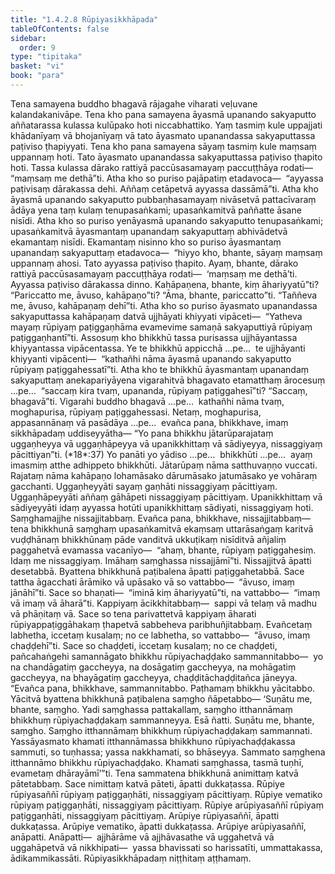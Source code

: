 ```yaml
---
title: "1.4.2.8 Rūpiyasikkhāpada"
tableOfContents: false
sidebar:
  order: 9
type: "tipitaka"
basket: "vi"
book: "para"
---
```



<DynamicBreadcrumb />

<Division number="582" book="para">

<Paragraph number="2203" book="para">
Tena samayena buddho bhagavā rājagahe viharati veḷuvane kalandakanivāpe. Tena kho pana samayena āyasmā upanando sakyaputto aññatarassa kulassa kulūpako hoti niccabhattiko. Yaṃ tasmiṃ kule uppajjati khādanīyaṃ vā bhojanīyaṃ vā tato āyasmato upanandassa sakyaputtassa paṭiviso ṭhapiyyati. Tena kho pana samayena sāyaṃ tasmiṃ kule maṃsaṃ uppannaṃ hoti. Tato āyasmato upanandassa sakyaputtassa paṭiviso ṭhapito hoti. Tassa kulassa dārako rattiyā paccūsasamayaṃ paccuṭṭhāya rodati—  “maṃsaṃ me dethā”ti. Atha kho so puriso pajāpatiṃ etadavoca—  “ayyassa paṭivisaṃ dārakassa dehi. Aññaṃ cetāpetvā ayyassa dassāmā”ti.
</Paragraph>

<Paragraph number="2204" book="para">
Atha kho āyasmā upanando sakyaputto pubbaṇhasamayaṃ nivāsetvā pattacīvaraṃ ādāya yena taṃ kulaṃ tenupasaṅkami; upasaṅkamitvā paññatte āsane nisīdi. Atha kho so puriso yenāyasmā upanando sakyaputto tenupasaṅkami; upasaṅkamitvā āyasmantaṃ upanandaṃ sakyaputtaṃ abhivādetvā ekamantaṃ nisīdi. Ekamantaṃ nisinno kho so puriso āyasmantaṃ upanandaṃ sakyaputtaṃ etadavoca—  “hiyyo kho, bhante, sāyaṃ maṃsaṃ uppannaṃ ahosi. Tato ayyassa paṭiviso ṭhapito. Ayaṃ, bhante, dārako rattiyā paccūsasamayaṃ paccuṭṭhāya rodati—  ‘maṃsaṃ me dethā’ti. Ayyassa paṭiviso dārakassa dinno. Kahāpaṇena, bhante, kiṃ āhariyyatū”ti? “Pariccatto me, āvuso, kahāpaṇo”ti? “Āma, bhante, pariccatto”ti. “Taññeva me, āvuso, kahāpaṇaṃ dehī”ti.
</Paragraph>

<Paragraph number="2205" book="para">
Atha kho so puriso āyasmato upanandassa sakyaputtassa kahāpaṇaṃ datvā ujjhāyati khiyyati vipāceti—  “Yatheva mayaṃ rūpiyaṃ paṭiggaṇhāma evamevime samaṇā sakyaputtiyā rūpiyaṃ paṭiggaṇhantī”ti. Assosuṃ kho bhikkhū tassa purisassa ujjhāyantassa khiyyantassa vipācentassa. Ye te bhikkhū appicchā …pe…  te ujjhāyanti khiyyanti vipācenti—  “kathañhi nāma āyasmā upanando sakyaputto rūpiyaṃ paṭiggahessatī”ti.
</Paragraph>

<Paragraph number="2206" book="para">
Atha kho te bhikkhū āyasmantaṃ upanandaṃ sakyaputtaṃ anekapariyāyena vigarahitvā bhagavato etamatthaṃ ārocesuṃ …pe…  “saccaṃ kira tvaṃ, upananda, rūpiyaṃ paṭiggahesī”ti? “Saccaṃ, bhagavā”ti. Vigarahi buddho bhagavā …pe…  kathañhi nāma tvaṃ, moghapurisa, rūpiyaṃ paṭiggahessasi. Netaṃ, moghapurisa, appasannānaṃ vā pasādāya …pe…  evañca pana, bhikkhave, imaṃ sikkhāpadaṃ uddiseyyātha—
</Paragraph>

</Division>
<Division number="583" book="para">

<Paragraph number="2207" book="para">
<Emphasis>“Yo pana bhikkhu jātarūparajataṃ uggaṇheyya vā uggaṇhāpeyya vā upanikkhittaṃ vā sādiyeyya, nissaggiyaṃ pācittiyan”</Emphasis>ti. (*18*:<Emphasis>37</Emphasis>)
</Paragraph>

</Division>
<Division number="584" book="para">

<Paragraph number="2208" book="para">
<Emphasis>Yo panā</Emphasis>ti yo yādiso …pe…  <Emphasis>bhikkhū</Emphasis>ti …pe…  ayaṃ imasmiṃ atthe adhippeto bhikkhūti.
</Paragraph>

<Paragraph number="2209" book="para">
<Emphasis>Jātarūpaṃ</Emphasis> nāma satthuvaṇṇo vuccati.
</Paragraph>

<Paragraph number="2210" book="para">
<Emphasis>Rajataṃ</Emphasis> nāma kahāpaṇo lohamāsako dārumāsako jatumāsako ye vohāraṃ gacchanti.
</Paragraph>

<Paragraph number="2211" book="para">
<Emphasis>Uggaṇheyyā</Emphasis>ti sayaṃ gaṇhāti nissaggiyaṃ pācittiyaṃ.
</Paragraph>

<Paragraph number="2212" book="para">
<Emphasis>Uggaṇhāpeyyā</Emphasis>ti aññaṃ gāhāpeti nissaggiyaṃ pācittiyaṃ.
</Paragraph>

<Paragraph number="2213" book="para">
<Emphasis>Upanikkhittaṃ vā sādiyeyyā</Emphasis>ti idaṃ ayyassa hotūti upanikkhittaṃ sādiyati, nissaggiyaṃ hoti. Saṃghamajjhe nissajjitabbaṃ. Evañca pana, bhikkhave, nissajjitabbaṃ—  tena bhikkhunā saṃghaṃ upasaṅkamitvā ekaṃsaṃ uttarāsaṅgaṃ karitvā vuḍḍhānaṃ bhikkhūnaṃ pāde vanditvā ukkuṭikaṃ nisīditvā añjaliṃ paggahetvā evamassa vacanīyo—  “ahaṃ, bhante, rūpiyaṃ paṭiggahesiṃ. Idaṃ me nissaggiyaṃ. Imāhaṃ saṃghassa nissajjāmī”ti. Nissajjitvā āpatti desetabbā. Byattena bhikkhunā paṭibalena āpatti paṭiggahetabbā. Sace tattha āgacchati ārāmiko vā upāsako vā so vattabbo—  “āvuso, imaṃ jānāhī”ti. Sace so bhaṇati—  “iminā kiṃ āhariyyatū”ti, na vattabbo—  “imaṃ vā imaṃ vā āharā”ti. Kappiyaṃ ācikkhitabbaṃ—  sappi vā telaṃ vā madhu vā phāṇitaṃ vā. Sace so tena parivattetvā kappiyaṃ āharati rūpiyappaṭiggāhakaṃ ṭhapetvā sabbeheva paribhuñjitabbaṃ. Evañcetaṃ labhetha, iccetaṃ kusalaṃ; no ce labhetha, so vattabbo—  “āvuso, imaṃ chaḍḍehī”ti. Sace so chaḍḍeti, iccetaṃ kusalaṃ; no ce chaḍḍeti, pañcahaṅgehi samannāgato bhikkhu rūpiyachaḍḍako sammannitabbo—  yo na chandāgatiṃ gaccheyya, na dosāgatiṃ gaccheyya, na mohāgatiṃ gaccheyya, na bhayāgatiṃ gaccheyya, chaḍḍitāchaḍḍitañca jāneyya. “Evañca pana, bhikkhave, sammannitabbo. Paṭhamaṃ bhikkhu yācitabbo. Yācitvā byattena bhikkhunā paṭibalena saṃgho ñāpetabbo—
</Paragraph>

</Division>
<Division number="585" book="para">

<Paragraph number="2214" book="para">
‘Suṇātu me, bhante, saṃgho. Yadi saṃghassa pattakallaṃ, saṃgho itthannāmaṃ bhikkhuṃ rūpiyachaḍḍakaṃ sammanneyya. Esā ñatti.
</Paragraph>

<Paragraph number="2215" book="para">
Suṇātu me, bhante, saṃgho. Saṃgho itthannāmaṃ bhikkhuṃ rūpiyachaḍḍakaṃ sammannati. Yassāyasmato khamati itthannāmassa bhikkhuno rūpiyachaḍḍakassa sammuti, so tuṇhassa; yassa nakkhamati, so bhāseyya.
</Paragraph>

<Paragraph number="2216" book="para">
Sammato saṃghena itthannāmo bhikkhu rūpiyachaḍḍako. Khamati saṃghassa, tasmā tuṇhī, evametaṃ dhārayāmī’”ti.
</Paragraph>

<Paragraph number="2217" book="para">
Tena sammatena bhikkhunā animittaṃ katvā pātetabbaṃ. Sace nimittaṃ katvā pāteti, āpatti dukkaṭassa.
</Paragraph>

</Division>
<Division number="586" book="para">

<Paragraph number="2218" book="para">
Rūpiye rūpiyasaññī rūpiyaṃ paṭiggaṇhāti, nissaggiyaṃ pācittiyaṃ. Rūpiye vematiko rūpiyaṃ paṭiggaṇhāti, nissaggiyaṃ pācittiyaṃ. Rūpiye arūpiyasaññī rūpiyaṃ paṭiggaṇhāti, nissaggiyaṃ pācittiyaṃ.
</Paragraph>

<Paragraph number="2219" book="para">
Arūpiye rūpiyasaññī, āpatti dukkaṭassa. Arūpiye vematiko, āpatti dukkaṭassa. Arūpiye arūpiyasaññī, anāpatti.
</Paragraph>

<Paragraph number="2220" book="para">
Anāpatti—  ajjhārāme vā ajjhāvasathe vā uggahetvā vā uggahāpetvā vā nikkhipati—  yassa bhavissati so harissatīti, ummattakassa, ādikammikassāti.

</Paragraph>
</Division>

<Paragraph number="2221" type="center" book="para">
Rūpiyasikkhāpadaṃ niṭṭhitaṃ aṭṭhamaṃ.
</Paragraph>